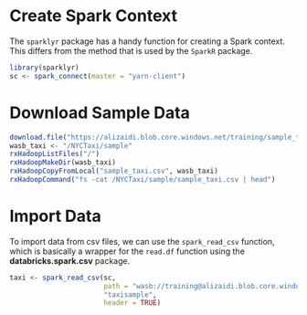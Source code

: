 # Create Spark Context

The `sparklyr` package has a handy function for creating a Spark context. This differs from the method that is used by the `SparkR` package.

```r

library(sparklyr)
sc <- spark_connect(master = "yarn-client")

```

# Download Sample Data 

```r

download.file("https://alizaidi.blob.core.windows.net/training/sample_taxi.csv", "sample_taxi.csv")
wasb_taxi <- "/NYCTaxi/sample"
rxHadoopListFiles("/")
rxHadoopMakeDir(wasb_taxi)
rxHadoopCopyFromLocal("sample_taxi.csv", wasb_taxi)
rxHadoopCommand("fs -cat /NYCTaxi/sample/sample_taxi.csv | head")


```



# Import Data

To import data from csv files, we can use the `spark_read_csv` function, which is basically a wrapper for the `read.df` function using the __databricks.spark.csv__ package.

```r

taxi <- spark_read_csv(sc,
                       path = "wasb://training@alizaidi.blob.core.windows.net/sample_taxi.csv",
                       "taxisample",
                       header = TRUE)


```

